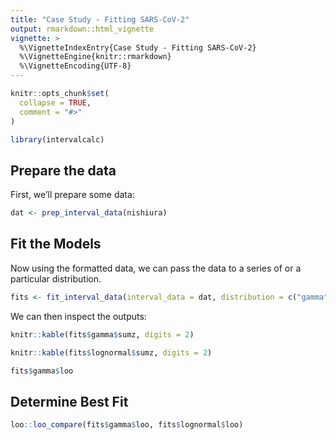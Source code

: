 ```yaml
---
title: "Case Study - Fitting SARS-CoV-2"
output: rmarkdown::html_vignette
vignette: >
  %\VignetteIndexEntry{Case Study - Fitting SARS-CoV-2}
  %\VignetteEngine{knitr::rmarkdown}
  %\VignetteEncoding{UTF-8}
---
```


```r
knitr::opts_chunk$set(
  collapse = TRUE,
  comment = "#>"
)
```

```r
library(intervalcalc)
```

## Prepare the data

First, we'll prepare some data:

```r
dat <- prep_interval_data(nishiura)
```

## Fit the Models

Now using the formatted data, we can pass the data to a series of or a particular distribution. 


```r
fits <- fit_interval_data(interval_data = dat, distribution = c("gamma", "lognormal"))
```

We can then inspect the outputs:

```r
knitr::kable(fits$gamma$sumz, digits = 2)
```

```r
knitr::kable(fits$lognormal$sumz, digits = 2)
```

```r
fits$gamma$loo
```

## Determine Best Fit

```r
loo::loo_compare(fits$gamma$loo, fits$lognormal$loo)
```

